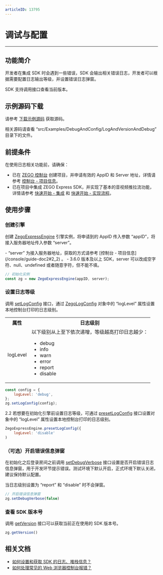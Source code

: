 ```yaml
---
articleID: 13795
---
```

# 调试与配置

---

## 功能简介

开发者在集成 SDK 时会遇到一些错误，SDK 会输出相关错误日志，开发者可以根据需要配置日志输出等级，并设置错误日志弹窗。

SDK 支持调用接口查看当前版本。

## 示例源码下载

请参考 [下载示例源码](!DownloadDemo/DownloadDemo) 获取源码。

相关源码请查看 “src/Examples/DebugAndConfig/LogAndVersionAndDebug” 目录下的文件。

## 前提条件

在使用日志相关功能前，请确保：

- 已在 [ZEGO 控制台](https://console.zego.im) 创建项目，并申请有效的 AppID 和 Server 地址，详情请参考 [控制台 - 项目信息](/console/guide-doc2)。
- 已在项目中集成 ZEGO Express SDK，并实现了基本的音视频推拉流功能，详情请参考 [快速开始 - 集成](!ExpressVideoSDK-Integration/SDK_Integration) 和 [快速开始 - 实现流程](!ExpressVideoSDK-Integration/Solution_Implementation)。

## 使用步骤

### 创建引擎

创建 [ZegoExpressEngine](@-ZegoExpressEngine) 引擎实例，将申请到的 AppID 传入参数 “appID”，将接入服务器地址传入参数 “server”。

<Note title="说明">
- “server” 为接入服务器地址，获取的方式请参考 
[控制台 - 项目信息](/console/guide-doc2#2_2) 。
- 3.6.0 版本及以上 SDK，server 可以改成空字符、null、undefined 或者随意字符，但不能不填。
</Note>

```javascript
// 初始化实例
const zg = new ZegoExpressEngine(appID, server);
```

### 设置日志等级

调用 [setLogConfig](@setLogConfig) 接口，通过 [ZegoLogConfig](@-ZegoLogConfig) 对象中的 “logLevel” 属性设置本地控制台打印的日志级别。

<table>
  
<tbody><tr>
<th>属性</th>
<th>日志级别</th>
</tr>
<tr>
<td>
logLevel
</td>
<td>
以下级别从上至下依次递增，等级越高打印日志越少：
<ul>
<li>debug </li>
<li>info</li>
<li>warn</li>
<li>error</li>
<li>report</li>
<li>disable</li>
</ul></td>
</tr>
</tbody></table>


```javascript
const config = {
	logLevel: 'debug',
};
zg.setLogConfig(config);
```

2.2 若想要在初始化引擎前设置日志等级，可通过 [presetLogConfig](@presetLogConfig) 接口设置对象中的 “logLevel” 属性设置本地控制台打印的日志级别。

```javascript
ZegoExpressEngine.presetLogConfig({
    logLevel: 'disable'
)
```

### （可选）开启错误信息弹窗

在初始化之后登录房间之前调用 [setDebugVerbose](@setDebugVerbose) 接口设置是否开启错误日志信息弹窗，用于开发环节提示错误。测试环境下默认开启，正式环境下默认关闭，建议保持默认配置。

<Note title="说明">


当日志级别设置为 “report” 和 “disable” 时不会弹窗。

</Note>



```javascript
// 开启错误信息弹窗
zg.setDebugVerbose(false)
```


### 查看 SDK 版本号

调用 [getVersion](@getVersion) 接口可以获取当前正在使用的 SDK 版本号。

```javascript
zg.getVersion()
```


## 相关文档

- [如何设置和获取 SDK 的日志、堆栈信息？](https://doc-zh.zego.im/faq/express_sdkLog)
- [如何处理常见的 Web 浏览器控制台报错？](https://doc-zh.zego.im/faq/web_console_error)
